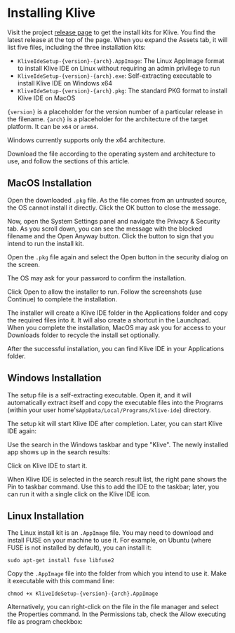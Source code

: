 
# Installing Klive

Visit the project [release page](https://github.com/Dotneteer/kliveide/releases) to get the install kits for Klive. You find the latest release at the top of the page. When you expand the Assets tab, it will list five files, including the three installation kits:

- `KliveIdeSetup-{version}-{arch}.AppImage`: The Linux AppImage format to install Klive IDE on Linux without requiring an admin privilege to run
- `KliveIdeSetup-{version}-{arch}.exe`: Self-extracting executable to install Klive IDE on Windows x64
- `KliveIdeSetup-{version}-{arch}.pkg`: The standard PKG format to install Klive IDE on MacOS

`{version}` is a placeholder for the version number of a particular release in the filename.
`{arch}` is a placeholder for the architecture of the target platform. It can be `x64` or `arm64`.  

<Callout type="info" emoji="💡">
Windows currently supports only the x64 architecture.
</Callout>

Download the file according to the operating system and architecture to use, and follow the sections of this article.

## MacOS Installation

Open the downloaded `.pkg` file. As the file comes from an untrusted source, the OS cannot install it directly. Click the OK button to close the message.

<ClickableImage src="/images/getting-started/warning1.png" alt="Warning1" width={173} height={195} />

Now, open the System Settings panel and navigate the Privacy & Security tab. As you scroll down, you can see the message with the blocked filename and the Open Anyway button. Click the button to sign that you intend to run the install kit.

<ClickableImage src="/images/getting-started/privacy-and-security.png" alt="PrivacyAndSecurity" width={477} height={398} />

Open the `.pkg` file again and select the Open button in the security dialog on the screen.

<Callout type="info" emoji="💡">
The OS may ask for your password to confirm the installation.
</Callout>

<ClickableImage src="/images/getting-started/warning2.png" alt="Warning2" width={173} height={233} />

Click Open to allow the installer to run. Follow the screenshots (use Continue) to complete the installation.

<ClickableImage src="/images/getting-started/install-step-1.png" width={413} />

<ClickableImage src="/images/getting-started/install-step-2.png" width={413} />

<ClickableImage src="/images/getting-started/install-step-3.png" width={413} />

<ClickableImage src="/images/getting-started/install-step-4.png" width={413} />

<Callout type="info" emoji="💡">
The installer will create a Klive IDE folder in the Applications folder and copy the required files into it. It will also create a shortcut in the Launchpad. When you complete the installation, MacOS may ask you for access to your Downloads folder to recycle the install set optionally.
</Callout>

After the successful installation, you can find Klive IDE in your Applications folder.

<ClickableImage src="/images/getting-started/apps-in-finder.png" width={441} />

## Windows Installation

The setup file is a self-extracting executable. Open it, and it will automatically extract itself and copy the executable files into the Programs (within your user home's`AppData/Local/Programs/klive-ide`) directory.

The setup kit will start Klive IDE after completion. Later, you can start Klive IDE again:

Use the search in the Windows taskbar and type "Klive". The newly installed app shows up in the search results:

<ClickableImage src="/images/getting-started/klive-in-search.png" width={213} />

Click on Klive IDE to start it.

<Callout type="info" emoji="💡">
When Klive IDE is selected in the search result list, the right pane shows the Pin to taskbar command. Use this to add the IDE to the taskbar; later, you can run it with a single click on the Klive IDE icon.
</Callout>

## Linux Installation

The Linux install kit is an `.AppImage` file. You may need to download and install FUSE on your machine to use it. For example, on Ubuntu (where FUSE is not installed by default), you can install it:

```text
sudo apt-get install fuse libfuse2
```

Copy the `.AppImage` file into the folder from which you intend to use it. Make it executable with this command line:

```text
chmod +x KliveIdeSetup-{version}-{arch}.AppImage
``` 

Alternatively, you can right-click on the file in the file manager and select the Properties command. In the Permissions tab, check the Allow executing file as program checkbox:

<ClickableImage src="/images/getting-started/ubuntu-permission.png" width={296} />

